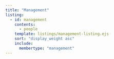 ```yaml
---
title: "Management"
listing:
  - id: management
    contents: 
      - people
    template: listings/management-listing.ejs
    sort: "display_weight asc"
    include: 
      membertype: "management"
---
```


::: {#management}
:::